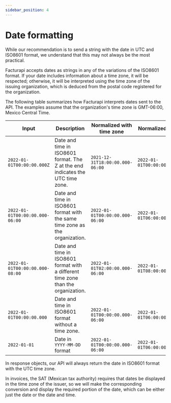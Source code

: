 ```yaml
---
sidebar_position: 4
---
```


# Date formatting

While our recommendation is to send a string with the date in UTC and ISO8601 format, we understand that this may not always be the most practical.

Facturapi accepts dates as strings in any of the variations of the ISO8601 format. If your date includes information about a time zone, it will be respected; otherwise, it will be interpreted using the time zone of the issuing organization, which is deduced from the postal code registered for the organization.

The following table summarizes how Facturapi interprets dates sent to the API. The examples assume that the organization's time zone is GMT-06:00, Mexico Central Time.



Input | Description | Normalized with time zone | Normalized UTC
----- | ----------- | ----------------- | ------------------------------
`2022-01-01T00:00:00.000Z` | Date and time in ISO8601 format. The Z at the end indicates the UTC time zone. | `2021-12-31T18:00:00.000-06:00` | `2022-01-01T00:00:00.000Z`
`2022-01-01T00:00:00.000-06:00` | Date and time in ISO8601 format with the same time zone as the organization. | `2022-01-01T00:00:00.000-06:00` | `2022-01-01T06:00:00.000Z`
`2022-01-01T00:00:00.000-08:00` | Date and time in ISO8601 format with a different time zone than the organization. | `2022-01-01T02:00:00.000-06:00` | `2022-01-01T08:00:00.000Z`
`2022-01-01T00:00:00.000` | Date and time in ISO8601 format without a time zone. | `2022-01-01T00:00:00.000-06:00` | `2022-01-01T06:00:00.000Z`
`2022-01-01` | Date in `YYYY-MM-DD` format | `2022-01-01T00:00:00.000-06:00` | `2022-01-01T06:00:00.000Z`

In response objects, our API will always return the date in ISO8601 format with the UTC time zone.

In invoices, the SAT (Mexican tax authority) requires that dates be displayed
in the time zone of the issuer, so we will make the corresponding conversion
and display the required portion of the date, which can be either just the date
or the date and time.
